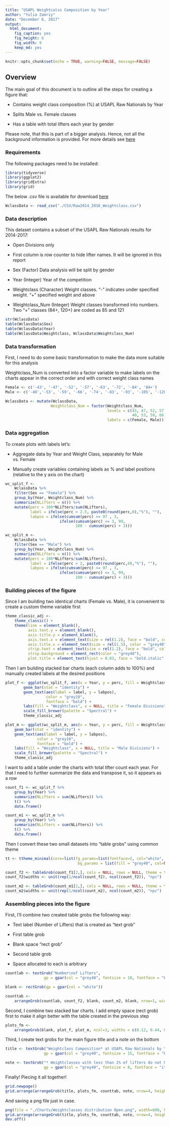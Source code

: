 ```yaml
---
title: "USAPL Weightcalss Composition by Year"
author: "Yulia Zamriy"
date: "December 6, 2017"
output: 
  html_document: 
    fig_caption: yes
    fig_height: 6
    fig_width: 9
    keep_md: yes
---
```


```r
knitr::opts_chunk$set(echo = TRUE, warning=FALSE, message=FALSE)
```

## Overview

The main goal of this document is to outline all the steps for creating a figure that:

- Contains weight class composition (%) at USAPL Raw Nationals by Year

- Splits Male vs. Female classes

- Has a table with total lifters each year by gender

Please note, that this is part of a bigger analysis. Hence, not all the background information is provided. For more details see [here](https://github.com/YuliaZamriy/USAPL)

### Requirements

The following packages need to be installed:

```r
library(tidyverse)
library(ggplot2)
library(gridExtra)
library(grid)
```

The below .csv file is available for download [here](https://github.com/YuliaZamriy/USAPL/tree/master/Nationals/CSV)

```r
WclassData <- read_csv("./CSV/Raw2014_2016_Weightclass.csv")
```

### Data description

This dataset contains a subset of the USAPL Raw Nationals results for 2014-2017:

- Open Divisions only

- First column is row counter to hide lifter names. It will be ignored in this report

- Sex (Factor) Data analysis will be split by gender

- Year (Integer) Year of the competition

- Weightclass (Character) Weight classes. "-" indicates under specified weight. "+" specified weight and above

- Weightclass_Num (Integer) Weight classes transformed into numbers. Two "+" classes (84+, 120+) are coded as 85 and 121

```r
str(WclassData)
table(WclassData$Sex)
table(WclassData$Year)
table(WclassData$Weightclass, WclassData$Weightclass_Num)
```

### Data transformation

First, I need to do some basic transformation to make the data more suitable for this analysis

Weightclass_Num is converted into a factor variable to make labels on the charts appear in the correct order and with correct weight class names

```r

Female <- c('-43', '-47', '-52', '-57', '-63', '-72', '-84', '84+')
Male <- c('-40','-53', '-59', '-66', '-74', '-83', '-93', '-105', '-120', '120+')

WclassData <- mutate(WclassData, 
                    Weightclass_Num = factor(Weightclass_Num,
                                             levels = c(43, 47, 52, 57, 63, 72, 84, 85, 
                                                        40, 53, 59, 66, 74, 83, 93, 105, 120, 121),
                                             labels = c(Female, Male)))
```

### Data aggregation

To create plots with labels let's:

- Aggregate data by Year and Weight Class, separately for Male vs. Female

- Manually create variables containing labels as % and label positions (relative to the y axis on the chart)

```r
wc_split_f <- 
    WclassData %>%
    filter(Sex == "Female") %>% 
    group_by(Year, Weightclass_Num) %>% 
    summarize(NLifters = n()) %>% 
    mutate(perc = 100*NLifters/sum(NLifters),
           label = ifelse(perc > 2.5, paste0(round(perc,0),"%"), ""),
           labpos = ifelse(cumsum(perc) >= 97 , 3,
                        ifelse(cumsum(perc) <= 3, 99,
                               100 - cumsum(perc) + 3)))

wc_split_m <- 
    WclassData %>%
    filter(Sex == "Male") %>% 
    group_by(Year, Weightclass_Num) %>% 
    summarize(NLifters = n()) %>% 
    mutate(perc = 100*NLifters/sum(NLifters),
           label = ifelse(perc > 2, paste0(round(perc,0),"%"), ""),
           labpos = ifelse(cumsum(perc) >= 97 , 3,
                        ifelse(cumsum(perc) <= 3, 99,
                               100 - cumsum(perc) + 3)))

```

### Building pieces of the figure

Since I am building two identical charts (Female vs. Male), it is convenient to create a custom theme variable first

```r
theme_classic_adj <- 
    theme_classic() +
    theme(line = element_blank(),
          axis.text.y = element_blank(),
          axis.title.y = element_blank(),
          axis.text.x = element_text(size = rel(1.2), face = "bold", color = "grey40"),
          axis.title.x = element_text(size = rel(1.5), color = "grey40"),
          strip.text = element_text(size = rel(1.2), face = "bold", color = "grey40"),
          strip.background = element_rect(color = "grey40"),
          plot.title = element_text(hjust = 0.03, face = "bold.italic", color = "grey60"))
```

Then I am building stacked bar charts (each column adds to 100%) and manually created labels at the desired positions

```r
plot_f <- ggplot(wc_split_f, aes(x = Year, y = perc, fill = Weightclass_Num)) +
        geom_bar(stat = "identity") +
        geom_text(aes(label = label, y = labpos),
                  color = "grey10",
                  fontface = "bold") + 
        labs(fill = "Weightclass", x = NULL, title = "Female Divisions") +
        scale_fill_brewer(palette = "Spectral") +
        theme_classic_adj 

plot_m <- ggplot(wc_split_m, aes(x = Year, y = perc, fill = Weightclass_Num)) +
    geom_bar(stat = "identity") +
    geom_text(aes(label = label, y = labpos),
              color = "grey10",
              fontface = "bold") + 
    labs(fill = "Weightclass", x = NULL, title = "Male Divisions") +
    scale_fill_brewer(palette = "Spectral") +
    theme_classic_adj 
```

I want to add a table under the charts with total lifter count each year. For that I need to further summarize the data and transpose it, so it appears as a row

```r
count_f1 <- wc_split_f %>% 
    group_by(Year) %>% 
    summarize(NLifters = sum(NLifters)) %>% 
    t() %>% 
    data.frame()

count_m1 <- wc_split_m %>% 
    group_by(Year) %>% 
    summarize(NLifters = sum(NLifters)) %>% 
    t() %>% 
    data.frame()

```

Then I convert these two small datasets into "table grobs" using common theme

```r
tt <- ttheme_minimal(core=list(fg_params=list(fontface=2, col="white", fontsize = 10),
                                bg_params = list(fill = "grey40", col=NA)))

count_f2 <- tableGrob(count_f1[2,], cols = NULL, rows = NULL, theme = tt)
count_f2$widths <- unit(rep(1/ncol(count_f2), ncol(count_f2)), "npc")

count_m2 <- tableGrob(count_m1[2,], cols = NULL, rows = NULL, theme = tt)
count_m2$widths <- unit(rep(1/ncol(count_m2), ncol(count_m2)), "npc")

```

### Assembling pieces into the figure

First, I'll combine two created table grobs the following way:

- Text label (Number of Lifters) that is created as "text grob"

- First table grob

- Blank space "rect grob"

- Second table grob

- Space allocated to each is arbitrary

```r
countlab <- textGrob("Number\nof Lifters", 
                 gp = gpar(col = "grey40", fontsize = 10, fontface = "bold"))

blank <- rectGrob(gp = gpar(col = "white"))

counttab <- 
    arrangeGrob(countlab, count_f2, blank, count_m2, blank, nrow=1, widths = c(0.15,0.3,0.18,0.3,0.17))

```

Second, I combine two stacked bar charts. I add empty space (rect grob) first to make it align better with the table created in the previous step

```r
plots_fm <-
    arrangeGrob(blank, plot_f, plot_m, ncol=3, widths = c(0.12, 0.44, 0.44))
```

Third, I create text grobs for the main figure title and a note on the bottom

```r
title <- textGrob("Weightclass Composition* at USAPL Raw Nationals by Year, Open Division", 
                 gp = gpar(col = "grey40", fontsize = 15, fontface = "bold"))

note <- textGrob("* Weightclasses with less than 2% of lifters do not have value labels for aesthetics reasons", 
                 gp = gpar(col = "grey40", fontsize = 8, fontface = "italic"))
```

Finally! Piecing it all together!

```r
grid.newpage()
grid.arrange(arrangeGrob(title, plots_fm, counttab, note, nrow=4, heights = c(0.1, 1, 0.1, 0.05)))

```

And saving a png file just in case.

```r
png(file = "./Charts/Weightclasses distribution Open.png", width=600, height=400)
grid.arrange(arrangeGrob(title, plots_fm, counttab, note, nrow=4, heights = c(0.1, 1, 0.1, 0.05)))
dev.off()
```

